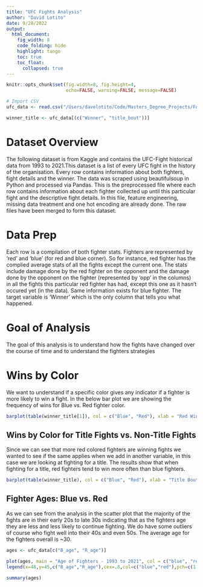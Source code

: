 ```yaml
---
title: "UFC Fights Analysis"
author: "David Lotito"
date: 9/28/2022
output:
  html_document:
    fig_width: 8
    code_folding: hide
    highlight: tango
    toc: true
    toc_float:
      collapsed: true
---
```


```r
knitr::opts_chunk$set(fig.width=8, fig.height=4,
                      echo=FALSE, warning=FALSE, message=FALSE)
```

```r
# Import CSV
ufc_data <- read.csv("/Users/davelotito/Code/Masters_Degree_Projects/Foundations of Analytics and Data Visualization/Term_Project/UFC_Preprocessed_Fight_Data.csv", header = T)

winner_title <- ufc_data[(c("Winner", "title_bout"))]
```

# Dataset Overview

The following dataset is from Kaggle and contains the UFC-Fight historical data from 1993 to 2021.This dataset is a list of every UFC fight in the history of the organisation. Every row contains information about both fighters, fight details and the winner. The data was scraped using beautifulsoup in Python and processed via Pandas. This is the preprocessed file where each row contains information about each fighter collected up until this particular fight and the descriptive fight details. In this file, feature engineering, missing data treatment and one hot encoding are already done. The raw files have been merged to form this dataset.

# Data Prep

Each row is a compilation of both fighter stats. Fighters are represented by 'red' and 'blue' (for red and blue corner). So for instance, red fighter has the complied average stats of all the fights except the current one. The stats include damage done by the red fighter on the opponent and the damage done by the opponent on the fighter (represented by 'opp' in the columns) in all the fights this particular red fighter has had, except this one as it hasn't occured yet (in the data). Same information exists for blue fighter. The target variable is 'Winner' which is the only column that tells you what happened.

# Goal of Analysis

The goal of this analysis is to understand how the fights have changed over the course of time and to understand the fighters strategies

# Wins by Color

We want to understand if a specific color gives any indicator if a fighter is more likely to win a fight. In the below bar plot we are showing the frequency of wins for Blue vs. Red fighter color.

```r
barplot(table(winner_title[1]), col = c("Blue", "Red"), xlab = "Red Wins vs. Blue Wins", ylab = "Frequency", main = "Fights 1993-2021", ylim = c(0,5000))
```

## Wins by Color for Title Fights vs. Non-Title Fights

Since we can see that more red colored fighters are winning fights we wanted to see if the same applies when we add in another variable, in this case we are looking at fighting for a title. The results show that when fighting for a title, red fighters tend to win more often than blue fighters.


```r
barplot(table(winner_title), col = c("Blue", "Red"), xlab = "Title Bout vs. Non-Title Bout", ylab = "Frequency", main = "Fights 1993-2021 by Title Bout")
```


## Fighter Ages: Blue vs. Red

As we can see from the analysis in the scatter plot that the majority of the fights are in their early 20s to late 30s indicating that as the fighters age they are less and less likely to continue fighting. We do have some outliers of course who fight well into their 40s and even 50s. The average age for the fighters overall is ~30.

```r
ages <- ufc_data[c("B_age", "R_age")]

plot(ages, main = "Age of Fighters - 1993 to 2021", col = c("blue", "red"))
legend(x=48,y=45,c("B_age","R_age"),cex=.8,col=c("blue","red"),pch=c(1,1))

summary(ages)
```














